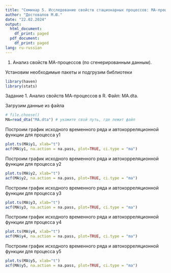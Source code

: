 ```yaml
---
title: "Семинар 5. Исследование свойств стационарных процессов: MA-процессы"
author: "Достовалов М.Ю."
date: "22.02.2024"
output:
  html_document:
    df_print: paged
  pdf_document:
    df_print: paged
lang: ru-russian
---
```


1. Анализ свойств МА-процессов (по сгенерированным данным).

Установим необходимые пакеты и подгрузим библиотеки
```r
library(haven)
library(stats)
```
Задание 1. Анализ свойств МА-процессов в R. Файл: МА.dta.

Загрузим данные из файла
```r
# file.choose()
MA=read_dta("MA.dta") # укажите свой путь, где лежит файл
```

Построим график исходного временного ряда и автокорреляционной функции для процесса у1
```r
plot.ts(MA$y1, xlab="t")
acf(MA$y1, na.action = na.pass, plot=TRUE, ci.type = "ma")
```

Построим график исходного временного ряда и автокорреляционной функции для процесса у2
```r
plot.ts(MA$y2, xlab="t")
acf(MA$y2, na.action = na.pass, plot=TRUE, ci.type = "ma")
```

Построим график исходного временного ряда и автокорреляционной функции для процесса у3
```r
plot.ts(MA$y3, xlab="t")
acf(MA$y3, na.action = na.pass, plot=TRUE, ci.type = "ma")
```

Построим график исходного временного ряда и автокорреляционной функции для процесса у4
```r
plot.ts(MA$y4, xlab="t")
acf(MA$y4, na.action = na.pass, plot=TRUE, ci.type = "ma")
```

Построим график исходного временного ряда и автокорреляционной функции для процесса у5
```r
plot.ts(MA$y5, xlab="t")
acf(MA$y5, na.action = na.pass, plot=TRUE, ci.type = "ma")
```

